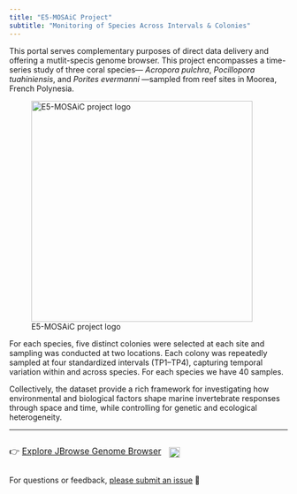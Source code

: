 ```yaml
---
title: "E5-MOSAiC Project"
subtitle: "Monitoring of Species Across Intervals & Colonies"
---
```


This portal serves complementary purposes of direct data delivery and offering a mutlit-specis genome browser. This project encompasses a time-series study of three coral species— *Acropora pulchra*, *Pocillopora tuahiniensis*, and *Porites evermanni* —sampled from reef sites in Moorea, French Polynesia.

![E5-MOSAiC project logo](img/sm_logo.png){fig-align="center" width="400" style="max-width: 100%; height: auto;" loading="lazy"}

For each species, five distinct colonies were selected at each site and sampling was conducted at two locations. Each colony was repeatedly sampled at four standardized intervals (TP1–TP4), capturing temporal variation within and across species. For each species we have 40 samples.

Collectively, the dataset provide a rich framework for investigating how environmental and biological factors shape marine invertebrate responses through space and time, while controlling for genetic and ecological heterogeneity.

------------------------------------------------------------------------

::: {style="display: flex; align-items: center; gap: 1em;"}
[👉 <a href="jbrowse.html">Explore JBrowse Genome Browser</a>]{style="font-size: 1.1em;"}

<a href="https://github.com/urol-e5/MOSAiC/releases"> <img src="https://img.shields.io/github/v/release/urol-e5/MOSAiC" alt="Latest release version" style="height: 1.4em;" loading="lazy"/> </a>
:::

For questions or feedback, [please submit an issue](https://github.com/urol-e5/MOSAiC/issues/new/choose) 🧬